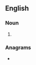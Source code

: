 ==English==

===Noun===
{{head|en|noun plural form}}

# {{plural of|azurine|lang=en}}

===Anagrams===
* {{anagrams|en|azuresin|suzerain}}